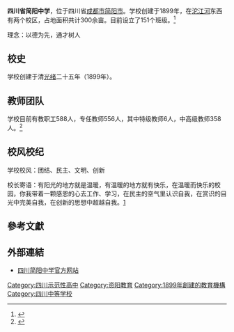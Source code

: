 {{primarysources|time=2019-01-23T10:05:09+00:00}}
{{refimprove|time=2019-01-23T10:05:09+00:00}}
{{Infobox_School 
|name           = 四川省简阳中学
|other_name     =简中 
|image          =
|motto          =富于理想 文明礼貌 <br/> 勤奋学习 全面发展 
|established    = 1899年
|type           = 公立中学
|district       = 
|principal      = [[杨勇军|杨勇军]]
|staff          =588 
|students       = 9600 
|address       = {{CHN}}[[四川省|四川省]][[簡陽市|簡陽市]]
|website        =http://www.scjyzx.cn/ 
}}
'''四川省简阳中学'''，位于四川省[[成都市|成都市]][[简阳市|简阳市]]。学校创建于1899年，在[[沱江|沱江河]]东西有两个校区，占地面积共计300余亩。目前设立了151个班级。<ref>{{Cite web |url=http://www.scjyzx.cn/ |title=四川省简阳中学官方网站 |accessdate=2016-06-05 |archive-date=2016-06-04 |archive-url=https://web.archive.org/web/20160604123155/http://www.scjyzx.cn/ |dead-url=no }}</ref>

理念：以德为先，通才树人

== 校史 ==
学校创建于清[[光绪帝|光绪]]二十五年（1899年）。{{来源请求}}

== 教师团队 ==
学校目前有教职工588人，专任教师556人，其中特级教师6人，中高级教师358人。<ref>{{Cite web|url=http://scjyzx.cn/Category_76/Index_1.aspx|title=学校简介-四川省简阳中学官方网站 四川省首批一级示范性高中|accessdate=2016-06-05|work=scjyzx.cn|archive-date=2016-08-12|archive-url=https://web.archive.org/web/20160812081956/http://scjyzx.cn/Category_76/Index_1.aspx|dead-url=no}}</ref>

== 校风校纪 ==
学校校风：团结、民主、文明、创新

校长寄语：有阳光的地方就是温暖，有温暖的地方就有快乐，在温暖而快乐的校园，你我带着一颗感恩的心去工作、学习，在民主的空气里认识自我，在赏识的目光中完美自我，在创新的思想中超越自我。[http://scjyzx.cn/Category_95/Index_1.aspx]{{Wayback|url=http://scjyzx.cn/Category_95/Index_1.aspx |date=20160329224226 }}

==參考文獻==
{{reflist}}

==外部連結==
*[http://www.scjyzx.cn/ 四川简阳中学官方网站]{{Wayback|url=http://www.scjyzx.cn/ |date=20160604123155 }}

{{四川省一级示范性普通高级中学}}
[[Category:四川示范性高中|Category:四川示范性高中]]
[[Category:资阳教育|Category:资阳教育]]
[[Category:1899年創建的教育機構|Category:1899年創建的教育機構]]
[[Category:四川中等学校|Category:四川中等学校]]